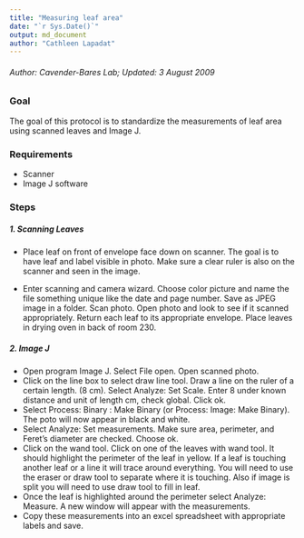 ---
title: "Measuring leaf area"
date: "`r Sys.Date()`"
output: md_document
author: "Cathleen Lapadat"
---

###### Author: Cavender-Bares Lab; Updated: 3 August 2009

### Goal

The goal of this protocol is to standardize the measurements of leaf area using
scanned leaves and Image J.

### Requirements

* Scanner
* Image J software

### Steps
##### 1. Scanning Leaves

- Place leaf on front of envelope face down on scanner. The goal is to have 
leaf and label visible in photo. Make sure a clear ruler is also on the 
scanner and seen in the image.

- Enter scanning and camera wizard. Choose color picture and name the file
something unique like the date and page number. Save as JPEG image in a folder.
Scan photo. Open photo and look to see if it scanned appropriately.
Return each leaf to its appropriate envelope. Place leaves in 
drying oven in back of room 230.

##### 2. Image J
- Open program Image J. Select File open. Open scanned photo.
- Click on the line box to select draw line tool. Draw a line on the ruler of a certain
length. (8 cm). Select Analyze: Set Scale. Enter 8 under known distance and unit of
length cm, check global. Click ok.
- Select Process: Binary : Make Binary (or Process: Image: Make Binary). The poto will
now appear in black and white.
- Select Analyze: Set measurements. Make sure area, perimeter, and Feret’s diameter
are checked. Choose ok.
- Click on the wand tool. Click on one of the leaves with wand tool. It should highlight
the perimeter of the leaf in yellow.
If a leaf is touching another leaf or a line it will trace around everything. You
will need to use the eraser or draw tool to separate where it is touching. Also if
image is split you will need to use draw tool to fill in leaf.
- Once the leaf is highlighted around the perimeter select Analyze: Measure. A new
window will appear with the measurements.
- Copy these measurements into an excel spreadsheet with appropriate labels and
save.
